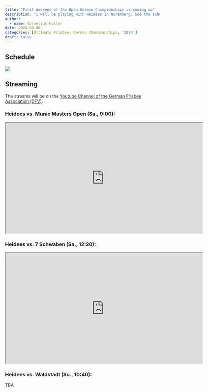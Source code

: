 ```yaml
---
title: "First Weekend of the Open German Championships is coming up"
description: "I will be playing with Heidees in Nuremberg. See the schedule and links to streamed games here."
author:
  - name: Cornelius Holler
date: 2024-08-06
categories: [Ultimate Frisbee, German Championships, '2024']
draft: false
---
```


## Schedule

![](/Attachments/Pictures/2024_08_1.DM_WE_Nuremberg.png){fig-align="center"}

## Streaming

The streams will be on the [Youtube Channel of the German Frisbee Association (DFV)](https://www.youtube.com/@DeutscherFrisbeesportVerband/streams){target="_blank"}.

### Heidees vs. Munic Masters Open (Sa., 9:00):
```{=html}
<center>

    <iframe width="640" height="360" src="https://www.youtube.com/embed/VqGFhPKdvzA"></iframe>

</center>
```
### Heidees vs. 7 Schwaben (Sa., 12:20):
```{=html}
<center>

    <iframe width="640" height="360" src="https://www.youtube.com/embed/hiDxg4TxGvU"></iframe>

</center>
```
### Heidees vs. Waldstadt (Su., 10:40):
TBA

